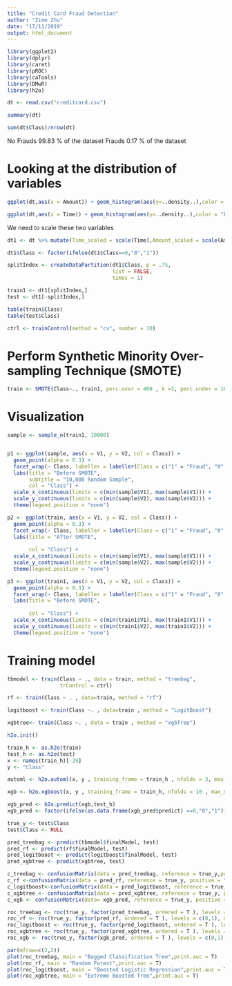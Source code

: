 ```yaml
---
title: "Credit Card Fraud Detection"
author: "Zimo Zhu"
date: "17/11/2019"
output: html_document
---
```


```R
library(ggplot2)
library(dplyr)
library(caret)
library(pROC)
library(caTools)
library(DMwR)
library(h2o)
```


```R
dt <- read.csv("creditcard.csv")
```


```R
summary(dt)
```


```R
sum(dt$Class)/nrow(dt)
```

No Frauds 99.83 % of the dataset
Frauds 0.17 % of the dataset


# Looking at the distribution of variables
```R
ggplot(dt,aes(x = Amount)) + geom_histogram(aes(y=..density..),color = "black", fill = "white") + geom_density(alpha = 0.2, fill ="#FF6666")
```


```R
ggplot(dt,aes(x = Time)) + geom_histogram(aes(y=..density..),color = "black", fill = "white") + geom_density(alpha = 0.2, fill ="#FF6666")
```

We need to scale these two variables

```r
dt1 <- dt %>% mutate(Time_scaled = scale(Time),Amount_scaled = scale(Amount)) %>% mutate(Time = NULL, Amount = NULL)
```


```R
dt1$Class <- factor(ifelse(dt1$Class==0,"0","1"))
```


```r
splitIndex <- createDataPartition(dt1$Class, p = .75,
                                  list = FALSE,
                                  times = 1)
```


```R
train1 <- dt1[splitIndex,]
test <- dt1[-splitIndex,]
```

```r
table(train$Class)
table(test$Class)
```


```r
ctrl <- trainControl(method = "cv", number = 10)
```


# Perform Synthetic Minority Over-sampling Technique (SMOTE) 
```r
train <- SMOTE(Class~., train1, perc.over = 400 , k =3, perc.under = 1000)
```


# Visualization

```R
sample <- sample_n(train1, 10000)
```

```R

```

```r
p1 <- ggplot(sample, aes(x = V1, y = V2, col = Class)) + 
  geom_point(alpha = 0.3) + 
  facet_wrap(~ Class, labeller = labeller(Class = c("1" = "Fraud", "0" = "Not Fraud"))) + 
  labs(title = "Before SMOTE", 
       subtitle = "10,000 Random Sample", 
       col = "Class") + 
  scale_x_continuous(limits = c(min(sample$V1), max(sample$V1))) + 
  scale_y_continuous(limits = c(min(sample$V2), max(sample$V2))) + 
  theme(legend.position = "none")
```

```R
p2 <- ggplot(train, aes(x = V1, y = V2, col = Class)) + 
  geom_point(alpha = 0.3) + 
  facet_wrap(~ Class, labeller = labeller(Class = c("1" = "Fraud", "0" = "Not Fraud"))) + 
  labs(title = "After SMOTE", 
       
       col = "Class") + 
  scale_x_continuous(limits = c(min(sample$V1), max(sample$V1))) + 
  scale_y_continuous(limits = c(min(sample$V2), max(sample$V2))) + 
  theme(legend.position = "none")
```

```R
p3 <- ggplot(train1, aes(x = V1, y = V2, col = Class)) + 
  geom_point(alpha = 0.3) + 
  facet_wrap(~ Class, labeller = labeller(Class = c("1" = "Fraud", "0" = "Not Fraud"))) + 
  labs(title = "Before SMOTE", 
       
       col = "Class") + 
  scale_x_continuous(limits = c(min(train1$V1), max(train1$V1))) + 
  scale_y_continuous(limits = c(min(train1$V2), max(train1$V2))) + 
  theme(legend.position = "none")
```

# Training model
```R
tbmodel <- train(Class ~ ., data = train, method = "treebag",
                 trControl = ctrl)
```

```r
rf <- train(Class ~ . , data=train, method = "rf")
```

```R
logitboost <- train(Class ~. , data=train , method = "LogitBoost")
```

```r
xgbtree<- train(Class ~. , data = train , method = "xgbTree")
```

```r
h2o.init()
```

```r
train_h <- as.h2o(train)
test_h <- as.h2o(test)
x <- names(train_h)[-29]
y <- "Class"
```

```r
automl <- h2o.automl(x, y , training_frame = train_h , nfolds = 3, max_models = 30)
```

```R
xgb <- h2o.xgboost(x, y , training_frame = train_h, nfolds = 10 , max_depth = 12)
```

```r
xgb_pred <- h2o.predict(xgb,test_h)
xgb_pred <- factor(ifelse(as.data.frame(xgb_pred$predict) ==0,"0","1"))
```



```R
true_y <- test$Class
test$Class <- NULL
```


```r
pred_treebag <- predict(tbmodel$finalModel, test)
pred_rf <- predict(rf$finalModel, test)
pred_logitboost <- predict(logitboost$finalModel, test)
pred_xgbtree <- predict(xgbtree, test)
```

```R
c_treebag <- confusionMatrix(data = pred_treebag, reference = true_y,positive = "1")
c_rf <-confusionMatrix(data = pred_rf, reference = true_y, positive = "1")
c_logitboost<-confusionMatrix(data = pred_logitboost, reference = true_y, positive = "1")
c_xgbtree <- confusionMatrix(data = pred_xgbtree, reference = true_y, positive = "1")
c_xgb <- confusionMatrix(data= xgb_pred, reference = true_y, positive = "1")
```


```R
roc_treebag <- roc(true_y, factor(pred_treebag, ordered = T ), levels = c(0,1), direction = "<",plot = T, print.auc = T)
roc_rf <- roc(true_y, factor(pred_rf, ordered = T ), levels = c(0,1), direction = "<", plot = T,print.auc = T)
roc_logitboost <- roc(true_y, factor(pred_logitboost, ordered = T ), levels = c(0,1), direction = "<",plot = T, print.auc = T)
roc_xgbtree <- roc(true_y, factor(pred_xgbtree, ordered = T ), levels = c(0,1), direction = "<",plot = T, print.auc = T)
roc_xgb <- roc(true_y, factor(xgb_pred, ordered = T ), levels = c(0,1), direction = "<", plot = T, print.auc = T)
```

```R
par(mfrow=c(2,2))
plot(roc_treebag, main = "Bagged Classification Tree",print.auc = T)
plot(roc_rf, main = "Random Forest",print.auc = T)
plot(roc_logitboost, main = "Boosted Logistic Regression",print.auc = T)
plot(roc_xgbtree, main = "Extreme Boosted Tree",print.auc = T)

```





